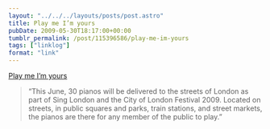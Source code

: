 ```yaml
---
layout: "../../../layouts/posts/post.astro"
title: Play me I’m yours
pubDate: 2009-05-30T18:17:00+00:00
tumblr_permalink: /post/115396586/play-me-im-yours
tags: ["linklog"]
format: "link"
---
```


[Play me I’m yours][1]

> &ldquo;This June, 30 pianos will be delivered to the streets of London as part of Sing London and the City of London Festival 2009. Located on streets, in public squares and parks, train stations, and street markets, the pianos are there for any member of the public to play.&rdquo;

[1]: http://www.streetpianos.com/london2009/
